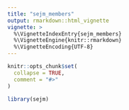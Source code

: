 ```yaml
---
title: "sejm_members"
output: rmarkdown::html_vignette
vignette: >
  %\VignetteIndexEntry{sejm_members}
  %\VignetteEngine{knitr::rmarkdown}
  %\VignetteEncoding{UTF-8}
---
```


```r
knitr::opts_chunk$set(
  collapse = TRUE,
  comment = "#>"
)
```

```r
library(sejm)
```
